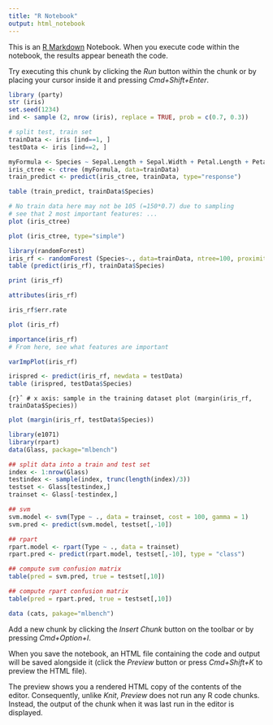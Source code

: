 ```yaml
---
title: "R Notebook"
output: html_notebook
---
```


This is an [R Markdown](http://rmarkdown.rstudio.com) Notebook. When you execute code within the notebook, the results appear beneath the code. 

Try executing this chunk by clicking the *Run* button within the chunk or by placing your cursor inside it and pressing *Cmd+Shift+Enter*. 

```r
library (party)
str (iris)
set.seed(1234)
ind <- sample (2, nrow (iris), replace = TRUE, prob = c(0.7, 0.3))

# split test, train set
trainData <- iris [ind==1, ]
testData <- iris [ind==2, ]

```

```r
myFormula <- Species ~ Sepal.Length + Sepal.Width + Petal.Length + Petal.Width
iris_ctree <- ctree (myFormula, data=trainData)
train_predict <- predict(iris_ctree, trainData, type="response")

table (train_predict, trainData$Species)
```

```r
# No train data here may not be 105 (=150*0.7) due to sampling
# see that 2 most important features: ...
plot (iris_ctree)
```
```r
plot (iris_ctree, type="simple")
```

```r
library(randomForest)
iris_rf <- randomForest (Species~., data=trainData, ntree=100, proximity=TRUE)
table (predict(iris_rf), trainData$Species)
```

```r
print (iris_rf)
```

```r
attributes(iris_rf)
```

```r
iris_rf$err.rate
```

```r
plot (iris_rf)
```

```r
importance(iris_rf)
# From here, see what features are important
```

```r
varImpPlot(iris_rf)
```

```r
irispred <- predict(iris_rf, newdata = testData)
table (irispred, testData$Species)
```

```{r}ˆ
# x axis: sample in the training dataset
plot (margin(iris_rf, trainData$Species))
```

```r
plot (margin(iris_rf, testData$Species))
```

```r
library(e1071)
library(rpart)
data(Glass, package="mlbench")

## split data into a train and test set
index <- 1:nrow(Glass)
testindex <- sample(index, trunc(length(index)/3))
testset <- Glass[testindex,]
trainset <- Glass[-testindex,]

## svm
svm.model <- svm(Type ~ ., data = trainset, cost = 100, gamma = 1)
svm.pred <- predict(svm.model, testset[,-10])

## rpart
rpart.model <- rpart(Type ~ ., data = trainset)
rpart.pred <- predict(rpart.model, testset[,-10], type = "class")

## compute svm confusion matrix
table(pred = svm.pred, true = testset[,10])

## compute rpart confusion matrix
table(pred = rpart.pred, true = testset[,10])
```

```r
data (cats, pakage="mlbench")

```

Add a new chunk by clicking the *Insert Chunk* button on the toolbar or by pressing *Cmd+Option+I*.

When you save the notebook, an HTML file containing the code and output will be saved alongside it (click the *Preview* button or press *Cmd+Shift+K* to preview the HTML file). 

The preview shows you a rendered HTML copy of the contents of the editor. Consequently, unlike *Knit*, *Preview* does not run any R code chunks. Instead, the output of the chunk when it was last run in the editor is displayed.

